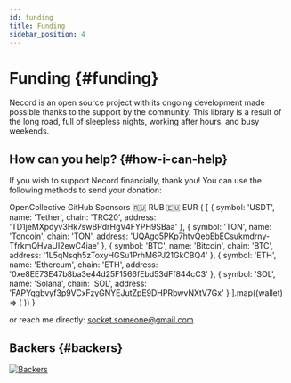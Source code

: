 ```yaml
---
id: funding
title: Funding
sidebar_position: 4
---
```



# Funding {#funding}

Necord is an open source project with its ongoing development made possible thanks to the support by the community.
This library is a result of the long road, full of sleepless nights, working after hours, and busy weekends.

## How can you help? {#how-i-can-help}

If you wish to support Necord financially, thank you!
You can use the following methods to send your donation:

<FundingSection>
	<FundingSection.Item title="Become a backer or sponsor on" className="flex flex-wrap gap-2">
		<FundingSection.Button href="https://opencollective.com/necord" className={"bg-indigo-600 dark:bg-indigo-500"}>
			OpenCollective
		</FundingSection.Button>
		<FundingSection.Button href="https://github.com/sponsors/necordjs" className={"bg-gray-800! dark:bg-gray-700!"}>
			GitHub Sponsors
		</FundingSection.Button>
	</FundingSection.Item>
	<FundingSection.Item title="Donate with Tribute" className='flex flex-wrap gap-2'>
		<FundingSection.Button href="https://t.me/tribute/app?startapp=dqDg" className={"bg-red-500 dark:bg-red-600"}>
			🇷🇺 RUB
		</FundingSection.Button>
		<FundingSection.Button href="https://t.me/tribute/app?startapp=dqDh" className={"bg-blue-900 dark:bg-blue-500"}>
			🇪🇺 EUR
		</FundingSection.Button>
	</FundingSection.Item>
	<FundingSection.Item title="Donate with crypto" className='grid grid-cols-1 gap-2'>
		{
			[
				{
					symbol: 'USDT',
					name: 'Tether',
					chain: 'TRC20',
					address: 'TD1jeMXpdyv3Hk7swBPdrHgV4FYPH9SBaa'
				},
				{
					symbol: 'TON',
					name: 'Toncoin',
					chain: 'TON',
					address: 'UQAgo5PKp7htvQebEbECsukmdrny-TfrkmQHvaUI2ewC4iae'
				},
				{
					symbol: 'BTC',
					name: 'Bitcoin',
					chain: 'BTC',
					address: '1L5qNsqh5zToxyHGSu1PrhM6PJ21GkCBQ4'
				},
				{
					symbol: 'ETH',
					name: 'Ethereum',
					chain: 'ETH',
					address: '0xe8EE73E47b8ba3e44d25F1566fEbd53dFf844cC3'
				},
				{
					symbol: 'SOL',
					name: 'Solana',
					chain: 'SOL',
					address: 'FAPYqgbvyf3p9VCxFzyGNYEJutZpE9DHPRbwvNXtV7Gx'
				}
			].map((wallet) => (
				<FundingSection.CryptoWallet
					key={wallet.name}
					symbol={wallet.symbol}
					name={wallet.name}
					chain={wallet.chain}
					address={wallet.address}
					className={"bg-gray-800 dark:bg-gray-700"}
				/>
			))
		}
	</FundingSection.Item>
</FundingSection>

<p className="mt-4! text-sm text-gray-600 dark:text-gray-400">
	or reach me directly: <a href="mailto:socket.someone@gmail.com" className="text-red-500 hover:underline">socket.someone@gmail.com</a>
</p>

## Backers {#backers}

<a href="https://opencollective.com/necord" target="_blank">
	<img src="https://opencollective.com/necord/backers.svg?width=1000" alt="Backers" />
</a>
